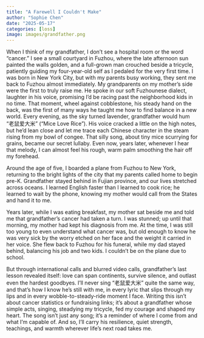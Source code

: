 ```yaml
---
title: "A Farewell I Couldn't Make"
author: "Sophie Chen"
date: "2025-05-17"
categories: [loss]
image: images/grandfather.png
---
```


When I think of my grandfather, I don’t see a hospital room or the word “cancer." I see a small courtyard in Fuzhou, where the late afternoon sun painted the walls golden, and a full-grown man crouched beside a tricycle, patiently guiding my four-year-old self as I pedaled for the very first time. I was born in New York City, but with my parents busy working, they sent me back to Fuzhou almost immediately. My grandparents on my mother's side were the first to truly raise me. He spoke in our soft Fuzhounese dialect, laughter in his voice, 
promising I’d be racing past the neighborhood kids in no time. That moment, wheel against cobblestone, his steady hand on the back, was the first of many ways he taught me how to find balance in a new world. Every evening, as the sky turned lavender, grandfather would hum “老鼠爱大米” (“Mice Love Rice”). His voice cracked a little on the high notes, but he’d lean close and let me trace each Chinese character in the steam rising from my bowl of congee. That silly song, about tiny mice scurrying for grains, became our secret lullaby. Even now, years later, 
whenever I hear that melody, I can almost feel his rough, warm palm smoothing the hair off my forehead. 

Around the age of five, I boarded a plane from Fuzhou to New York, returning to the bright lights of the city that my parents called home to begin pre-K. Grandfather stayed behind in Fujian province, and our lives stretched across oceans. I learned English faster than I learned to cook rice; he learned to wait by the phone, knowing my mother would call from the States and hand it to me.  

Years later, while I was eating breakfast, my mother sat beside me and told me that grandfather's cancer had taken a turn. I was stunned; up until that morning, my mother had kept his diagnosis from me. At the time, I was still too young to even understand what cancer was, but old enough to know he was very sick by the worry etched on her face and the weight it carried in her voice. She flew back to Fuzhou for his funeral, while my dad stayed behind, balancing his job and two kids. I couldn't be on the plane due to school.  

But through international calls and blurred video calls, grandfather's last lesson revealed itself: love can span continents, survive silence, and outlast even the hardest goodbyes. I'll never sing "老鼠爱大米" quite the same way, and that's how I know he's still with me, in every lyric that slips through my lips and in every wobble-to-steady-ride moment I face. Writing this isn’t about cancer statistics or fundraising links; it’s about a grandfather whose simple acts, singing, steadying my tricycle, fed my courage and shaped my heart. 
The song isn't just any song; it's a reminder of where I come from and what I'm capable of. And so, I’ll carry his resilience, quiet strength, teachings, and warmth wherever life’s next road takes me.







 